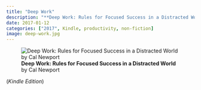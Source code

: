 ```yaml
---
title: "Deep Work"
description: "**Deep Work: Rules for Focused Success in a Distracted World** by Cal Newport - (*Kindle*)"
date: 2017-01-12
categories: ["2017", Kindle, productivity, non-fiction]
image: deep-work.jpg
---
```

![**Deep Work: Rules for Focused Success in a Distracted World** by Cal Newport](deep-work.jpg){fig-align="left"}

(*Kindle Edition*)
